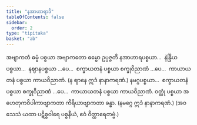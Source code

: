 ```yaml
---
title: "နအာဟာရာဒိ"
tableOfContents: false
sidebar:
  order: 2
type: "tipitaka"
basket: "ab"
---
```



<DynamicBreadcrumb />

<Division number="149">

<Paragraph number="541">
အဗျာကတံ ဓမ္မံ ပစ္စယာ အဗျာကတော ဓမ္မော ဥပ္ပဇ္ဇတိ နအာဟာရပစ္စယာ…  နဲန္ဒြိယပစ္စယာ…  နဈာနပစ္စယာ …ပေ…  စက္ခာယတနံ ပစ္စယာ စက္ခုဝိညာဏံ …ပေ…  ကာယာယတနံ ပစ္စယာ ကာယဝိညာဏံ. (န ဈာနေ ဣဒံ နာနာကရဏံ.) နမဂ္ဂပစ္စယာ…  စက္ခာယတနံ ပစ္စယာ စက္ခုဝိညာဏံ …ပေ…  ကာယာယတနံ ပစ္စယာ ကာယဝိညာဏံ. ဝတ္ထုံ ပစ္စယာ အဟေတုကဝိပါကာဗျာကတာ ကိရိယာဗျာကတာ ခန္ဓာ. (နမဂ္ဂေ ဣဒံ နာနာကရဏံ.)

</Paragraph>
</Division>

<Paragraph number="542" type="center">
(အဝသေသံ ယထာ ပဋိစ္စဝါရေ ပစ္စနီယံ, ဧဝံ ဝိတ္ထာရေတဗ္ဗံ.)
</Paragraph>